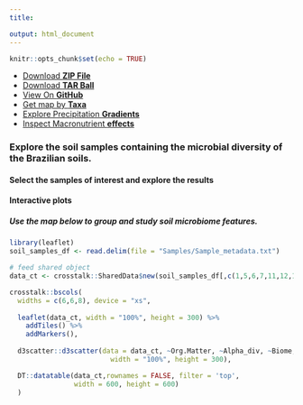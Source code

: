 ---
title: 

output: html_document
---

```{r setup, include=FALSE}
knitr::opts_chunk$set(echo = TRUE)
```

```{=html}
<ul class="menu">
          <li><a href="{{ site.github.zip_url }}">Download <strong>ZIP File</strong></a></li>
          <li><a href="{{ site.github.tar_url }}">Download <strong>TAR Ball</strong></a></li>
          <li><a href="{{ site.github.repository_url }}">View On <strong>GitHub</strong></a></li>
          <li><a href="{{ site.github.repository_url }}">Get map by <strong>Taxa</strong></a></li>
          <li><a href="{{ site.github.repository_url }}">Explore Precipitation <strong>Gradients</strong></a></li>
          <li><a href="{{ site.github.repository_url }}">Inspect Macronutrient <strong>effects</strong></a></li>
        </ul>
```
### Explore the soil samples containing the microbial diversity of the Brazilian soils.

#### Select the samples of interest and explore the results


#### Interactive plots
##### Use the map below to group and study soil microbiome features.
```{r, echo=FALSE, message = FALSE, warning = FALSE}
library(leaflet)
soil_samples_df <- read.delim(file = "Samples/Sample_metadata.txt")

# feed shared object
data_ct <- crosstalk::SharedData$new(soil_samples_df[,c(1,5,6,7,11,12,13)])

crosstalk::bscols(
  widths = c(6,6,8), device = "xs",
  
  leaflet(data_ct, width = "100%", height = 300) %>%
    addTiles() %>%
    addMarkers(),
  
  d3scatter::d3scatter(data = data_ct, ~Org.Matter, ~Alpha_div, ~Biome,
                         width = "100%", height = 300),

  DT::datatable(data_ct,rownames = FALSE, filter = 'top',
                width = 600, height = 600)
  )
```
